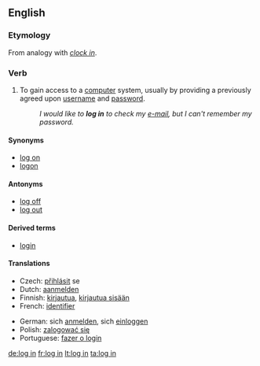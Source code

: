 {{also|login|lögin}}
==English==
{{wikipedia}}

===Etymology===
From analogy with ''[[clock in]]''.

===Verb===
{{en-verb|inf=to [[log]] [[in]]|logs in|logging in|logged in}}

# {{computing}} To gain access to a [[computer]] system, usually by providing a previously agreed upon [[username]] and [[password]].
#: ''I would like to '''log in''' to check my [[e-mail]], but I can't remember my password.''

====Synonyms====
* [[log on]]
* [[logon]]

====Antonyms====
* [[log off]]
* [[log out]]

====Derived terms====
* [[login]]

====Translations====
{{trans-top|gain access to a computer system}}
* Czech: [[přihlásit]] se
* Dutch: [[aanmelden]]
* Finnish: [[kirjautua]], [[kirjautua sisään]]
* French: [[identifier]]
{{trans-mid}}
* German: sich [[anmelden]], sich [[einloggen]]
* Polish: [[zalogować się]]
* Portuguese: [[fazer o login]]
{{trans-bottom}}

[[de:log in]]
[[fr:log in]]
[[lt:log in]]
[[ta:log in]]